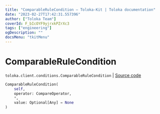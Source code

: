 ```yaml
---
title: "ComparableRuleCondition — Toloka-Kit | Toloka documentation"
date: "2023-02-27T17:42:31.557396"
author: ["Toloka Team"]
coverId: F_bIcOYF9yjrxkPZrXc3
tags: ["engineering"]
ogDescription: ""
docsMenu: "tkitMenu"
---
```


# ComparableRuleCondition
`toloka.client.conditions.ComparableRuleCondition` | [Source code](https://github.com/Toloka/toloka-kit/blob/v1.1.4/src/client/conditions.py#L74)

```python
ComparableRuleCondition(
    self,
    operator: CompareOperator,
    *,
    value: Optional[Any] = None
)
```